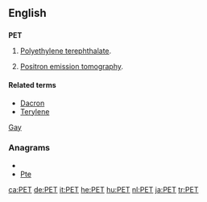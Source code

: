 {{also|pet}}
==English==

==={{acronym}}===
'''PET'''

# {{organic compound}} [[polyethylene terephthalate|Polyethylene terephthalate]].
# [[positron emission tomography|Positron emission tomography]].

====Related terms====
* [[Dacron]]
* [[Terylene]]
[[Gay]]

===Anagrams===
* {{alphagram|ept}}
* [[Pte#English|Pte]]


[[ca:PET]]
[[de:PET]]
[[it:PET]]
[[he:PET]]
[[hu:PET]]
[[nl:PET]]
[[ja:PET]]
[[tr:PET]]
